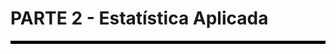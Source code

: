
```{=latex}
\cftaddtitleline{toc}{chapter}{\rule{\textwidth}{0.4pt}}{}
```

# **PARTE 2 - Estatística Aplicada** {-}

<!--script for generating HORIZONTAL LINE-->
<hr style="height:5px;border-width:0;color:black;background-color:black">

```{=latex}
\markboth{}{}
\par\noindent\rule{\textwidth}{0.05in}
```
